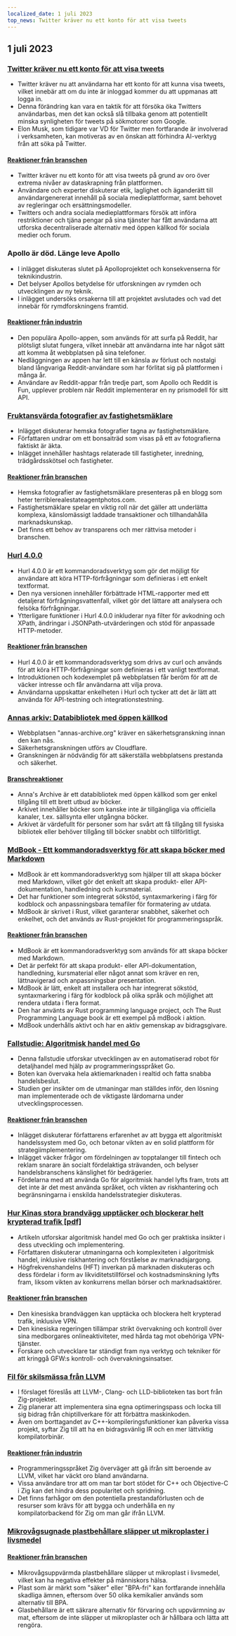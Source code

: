 ```yaml
---
localized_date: 1 juli 2023
top_news: Twitter kräver nu ett konto för att visa tweets
---
```




<CallToAction />

<Steps>

## 1 juli 2023

### [Twitter kräver nu ett konto för att visa tweets](https://techcrunch.com/2023/06/30/twitter-now-requires-an-account-to-view-tweets/)

- Twitter kräver nu att användarna har ett konto för att kunna visa tweets, vilket innebär att om du inte är inloggad kommer du att uppmanas att logga in.
- Denna förändring kan vara en taktik för att försöka öka Twitters användarbas, men det kan också slå tillbaka genom att potentiellt minska synligheten för tweets på sökmotorer som Google.
- Elon Musk, som tidigare var VD för Twitter men fortfarande är involverad i verksamheten, kan motiveras av en önskan att förhindra AI-verktyg från att söka på Twitter.

#### [Reaktioner från branschen](http://news.ycombinator.com/item?id=36540957)

- Twitter kräver nu ett konto för att visa tweets på grund av oro över extrema nivåer av dataskrapning från plattformen.
- Användare och experter diskuterar etik, laglighet och äganderätt till användargenererat innehåll på sociala medieplattformar, samt behovet av regleringar och ersättningsmodeller.
- Twitters och andra sociala medieplattformars försök att införa restriktioner och tjäna pengar på sina tjänster har fått användarna att utforska decentraliserade alternativ med öppen källkod för sociala medier och forum.

### Apollo är död. Länge leve Apollo

- I inlägget diskuteras slutet på Apolloprojektet och konsekvenserna för teknikindustrin.
- Det belyser Apollos betydelse för utforskningen av rymden och utvecklingen av ny teknik.
- I inlägget undersöks orsakerna till att projektet avslutades och vad det innebär för rymdforskningens framtid.

#### [Reaktioner från industrin](http://news.ycombinator.com/item?id=36543894)

- Den populära Apollo-appen, som används för att surfa på Reddit, har plötsligt slutat fungera, vilket innebär att användarna inte har något sätt att komma åt webbplatsen på sina telefoner.
- Nedläggningen av appen har lett till en känsla av förlust och nostalgi bland långvariga Reddit-användare som har förlitat sig på plattformen i många år.
- Användare av Reddit-appar från tredje part, som Apollo och Reddit is Fun, upplever problem när Reddit implementerar en ny prismodell för sitt API.

### [Fruktansvärda fotografier av fastighetsmäklare](https://terriblerealestateagentphotos.com)

- Inlägget diskuterar hemska fotografier tagna av fastighetsmäklare.
- Författaren undrar om ett bonsaiträd som visas på ett av fotografierna faktiskt är äkta.
- Inlägget innehåller hashtags relaterade till fastigheter, inredning, trädgårdsskötsel och fastigheter.

#### [Reaktioner från branschen](http://news.ycombinator.com/item?id=36533193)

- Hemska fotografier av fastighetsmäklare presenteras på en blogg som heter terriblerealestateagentphotos.com.
- Fastighetsmäklare spelar en viktig roll när det gäller att underlätta komplexa, känslomässigt laddade transaktioner och tillhandahålla marknadskunskap.
- Det finns ett behov av transparens och mer rättvisa metoder i branschen.

### [Hurl 4.0.0](https://hurl.dev/blog/2023/06/30/announcing-hurl-4.0.0.html)

- Hurl 4.0.0 är ett kommandoradsverktyg som gör det möjligt för användare att köra HTTP-förfrågningar som definieras i ett enkelt textformat.
- Den nya versionen innehåller förbättrade HTML-rapporter med ett detaljerat förfrågningsvattenfall, vilket gör det lättare att analysera och felsöka förfrågningar.
- Ytterligare funktioner i Hurl 4.0.0 inkluderar nya filter för avkodning och XPath, ändringar i JSONPath-utvärderingen och stöd för anpassade HTTP-metoder.

#### [Reaktioner från branschen](http://news.ycombinator.com/item?id=36539144)

- Hurl 4.0.0 är ett kommandoradsverktyg som drivs av curl och används för att köra HTTP-förfrågningar som definieras i ett vanligt textformat.
- Introduktionen och kodexemplet på webbplatsen får beröm för att de väcker intresse och får användarna att vilja prova.
- Användarna uppskattar enkelheten i Hurl och tycker att det är lätt att använda för API-testning och integrationstestning.

### [Annas arkiv: Databibliotek med öppen källkod](https://annas-archive.org/)

- Webbplatsen "annas-archive.org" kräver en säkerhetsgranskning innan den kan nås.
- Säkerhetsgranskningen utförs av Cloudflare.
- Granskningen är nödvändig för att säkerställa webbplatsens prestanda och säkerhet.

#### [Branschreaktioner](http://news.ycombinator.com/item?id=36530662)

- Anna's Archive är ett databibliotek med öppen källkod som ger enkel tillgång till ett brett utbud av böcker.
- Arkivet innehåller böcker som kanske inte är tillgängliga via officiella kanaler, t.ex. sällsynta eller utgångna böcker.
- Arkivet är värdefullt för personer som har svårt att få tillgång till fysiska bibliotek eller behöver tillgång till böcker snabbt och tillförlitligt.

### [MdBook - Ett kommandoradsverktyg för att skapa böcker med Markdown](https://rust-lang.github.io/mdBook/)

- MdBook är ett kommandoradsverktyg som hjälper till att skapa böcker med Markdown, vilket gör det enkelt att skapa produkt- eller API-dokumentation, handledning och kursmaterial.
- Det har funktioner som integrerat sökstöd, syntaxmarkering i färg för kodblock och anpassningsbara temafiler för formatering av utdata.
- MdBook är skrivet i Rust, vilket garanterar snabbhet, säkerhet och enkelhet, och det används av Rust-projektet för programmeringsspråk.

#### [Reaktioner från branschen](http://news.ycombinator.com/item?id=36528984)

- MdBook är ett kommandoradsverktyg som används för att skapa böcker med Markdown.
- Det är perfekt för att skapa produkt- eller API-dokumentation, handledning, kursmaterial eller något annat som kräver en ren, lättnavigerad och anpassningsbar presentation.
- MdBook är lätt, enkelt att installera och har integrerat sökstöd, syntaxmarkering i färg för kodblock på olika språk och möjlighet att rendera utdata i flera format.
- Den har använts av Rust programming language project, och The Rust Programming Language book är ett exempel på mdBook i aktion.
- MdBook underhålls aktivt och har en aktiv gemenskap av bidragsgivare.

### [Fallstudie: Algoritmisk handel med Go](https://polygon.io/blog/case-study-algorithmict-trading-with-go/)

- Denna fallstudie utforskar utvecklingen av en automatiserad robot för detaljhandel med hjälp av programmeringsspråket Go.
- Boten kan övervaka hela aktiemarknaden i realtid och fatta snabba handelsbeslut.
- Studien ger insikter om de utmaningar man ställdes inför, den lösning man implementerade och de viktigaste lärdomarna under utvecklingsprocessen.

#### [Reaktioner från branschen](http://news.ycombinator.com/item?id=36539235)

- Inlägget diskuterar författarens erfarenhet av att bygga ett algoritmiskt handelssystem med Go, och betonar vikten av en solid plattform för strategiimplementering.
- Inlägget väcker frågor om fördelningen av topptalanger till fintech och reklam snarare än socialt fördelaktiga strävanden, och belyser handelsbranschens känslighet för bedrägerier.
- Fördelarna med att använda Go för algoritmisk handel lyfts fram, trots att det inte är det mest använda språket, och vikten av riskhantering och begränsningarna i enskilda handelsstrategier diskuteras.

### [Hur Kinas stora brandvägg upptäcker och blockerar helt krypterad trafik [pdf]](https://gfw.report/publications/usenixsecurity23/data/paper/paper.pdf)

- Artikeln utforskar algoritmisk handel med Go och ger praktiska insikter i dess utveckling och implementering.
- Författaren diskuterar utmaningarna och komplexiteten i algoritmisk handel, inklusive riskhantering och förståelse av marknadsjargong.
- Högfrekvenshandelns (HFT) inverkan på marknaden diskuteras och dess fördelar i form av likviditetstillförsel och kostnadsminskning lyfts fram, liksom vikten av konkurrens mellan börser och marknadsaktörer.

#### [Reaktioner från branschen](http://news.ycombinator.com/item?id=36531485)

- Den kinesiska brandväggen kan upptäcka och blockera helt krypterad trafik, inklusive VPN.
- Den kinesiska regeringen tillämpar strikt övervakning och kontroll över sina medborgares onlineaktiviteter, med hårda tag mot obehöriga VPN-tjänster.
- Forskare och utvecklare tar ständigt fram nya verktyg och tekniker för att kringgå GFW:s kontroll- och övervakningsinsatser.

### [Fil för skilsmässa från LLVM](https://github.com/ziglang/zig/issues/16270)

- I förslaget föreslås att LLVM-, Clang- och LLD-biblioteken tas bort från Zig-projektet.
- Zig planerar att implementera sina egna optimeringspass och locka till sig bidrag från chiptillverkare för att förbättra maskinkoden.
- Även om borttagandet av C++-kompileringsfunktioner kan påverka vissa projekt, syftar Zig till att ha en bidragsvänlig IR och en mer lättviktig kompilatorbinär.

#### [Reaktioner från industrin](http://news.ycombinator.com/item?id=36529456)

- Programmeringsspråket Zig överväger att gå ifrån sitt beroende av LLVM, vilket har väckt oro bland användarna.
- Vissa användare tror att om man tar bort stödet för C++ och Objective-C i Zig kan det hindra dess popularitet och spridning.
- Det finns farhågor om den potentiella prestandaförlusten och de resurser som krävs för att bygga och underhålla en ny kompilatorbackend för Zig om man går ifrån LLVM.

### [Mikrovågsugnade plastbehållare släpper ut mikroplaster i livsmedel](https://pubs.acs.org/doi/10.1021/acs.est.3c01942)

#### [Reaktioner från branschen](http://news.ycombinator.com/item?id=36532812)

- Mikrovågsuppvärmda plastbehållare släpper ut mikroplast i livsmedel, vilket kan ha negativa effekter på människors hälsa.
- Plast som är märkt som "säker" eller "BPA-fri" kan fortfarande innehålla skadliga ämnen, eftersom över 50 olika kemikalier används som alternativ till BPA.
- Glasbehållare är ett säkrare alternativ för förvaring och uppvärmning av mat, eftersom de inte släpper ut mikroplaster och är hållbara och lätta att rengöra.

</Steps>
